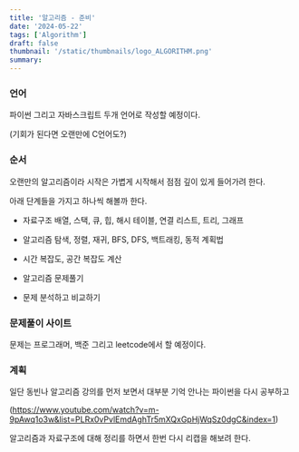 ```yaml
---
title: '알고리즘 - 준비'
date: '2024-05-22'
tags: ['Algorithm']
draft: false
thumbnail: '/static/thumbnails/logo_ALGORITHM.png'
summary:
---
```


### 언어

파이썬 그리고 자바스크립트 두개 언어로 작성할 예정이다.

(기회가 된다면 오랜만에 C언어도?)

### 순서

오랜만의 알고리즘이라 시작은 가볍게 시작해서 점점 깊이 있게 들어가려 한다.

아래 단계들을 가지고 하나씩 해볼까 한다.

- 자료구조
  배열, 스택, 큐, 힙, 해시 테이블, 연결 리스트, 트리, 그래프

- 알고리즘
  탐색, 정렬, 재귀, BFS, DFS, 백트래킹, 동적 계획법

- 시간 복잡도, 공간 복잡도 계산

- 알고리즘 문제풀기

- 문제 분석하고 비교하기

### 문제풀이 사이트

문제는 프로그래머, 백준 그리고 leetcode에서 할 예정이다.

### 계획

일단 동빈나 알고리즘 강의를 먼저 보면서 대부분 기억 안나는 파이썬을 다시 공부하고

(https://www.youtube.com/watch?v=m-9pAwq1o3w&list=PLRx0vPvlEmdAghTr5mXQxGpHjWqSz0dgC&index=1)

알고리즘과 자료구조에 대해 정리를 하면서 한번 다시 리캡을 해보려 한다.
